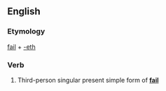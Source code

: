==English==

===Etymology===
[[fail]] + [[-eth]]

===Verb===
{{head|en|verb form}}

# {{lb|en|archaic}} Third-person singular present simple form of '''[[fail]]'''